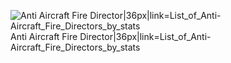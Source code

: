 [[File:Aafd_c.png|Anti Aircraft Fire Director|36px|link=List_of_Anti-Aircraft_Fire_Directors_by_stats]]
